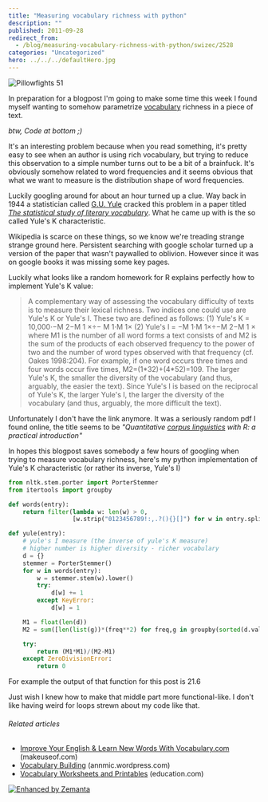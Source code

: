 ```yaml
---
title: "Measuring vocabulary richness with python"
description: ""
published: 2011-09-28
redirect_from:
  - /blog/measuring-vocabulary-richness-with-python/swizec/2528
categories: "Uncategorized"
hero: ../../../defaultHero.jpg
---
```


![Pillowfights 51](https://swizec.com/blog/wp-content/uploads/2011/09/6192586527_c36407222c_m7.jpg "Pillowfights 51")

In preparation for a blogpost I'm going to make some time this week I found myself wanting to somehow parametrize [vocabulary](http://en.wikipedia.org/wiki/Vocabulary "Vocabulary") richness in a piece of text.

_btw, Code at bottom ;)_

It's an interesting problem because when you read something, it's pretty easy to see when an author is using rich vocabulary, but trying to reduce this observation to a simple number turns out to be a bit of a brainfuck. It's obviously somehow related to word frequencies and it seems obvious that what we want to measure is the distribution shape of word frequencies.

Luckily googling around for about an hour turned up a clue. Way back in 1944 a statistician called [G.U. Yule](http://en.wikipedia.org/wiki/Udny_Yule) cracked this problem in a paper titled _[The statistical study of literary vocabulary](http://scholar.google.si/scholar?q=The+statistical+study+of+literary+vocabulary+&hl=sl&btnG=Iskanje)_. What he came up with is the so called Yule's K characteristic.

Wikipedia is scarce on these things, so we know we're treading strange strange ground here. Persistent searching with google scholar turned up a version of the paper that wasn't paywalled to oblivion. However since it was on google books it was missing some key pages.

Luckily what looks like a random homework for R explains perfectly how to implement Yule's K value:

> A complementary way of assessing the vocabulary difficulty of texts is to measure their lexical richness. Two indices one could use are Yule's K or Yule's I. These two are defined as follows: (1) Yule's K = 10,000⋅M 2−M 1 ÷ M 1⋅M 1 (2) Yule's I = M 1⋅M 1÷M 2−M 1  where M1 is the number of all word forms a text consists of and M2 is the sum of the products of each observed frequency to the power of two and the number of word types observed with that frequency (cf. Oakes 1998:204). For example, if one word occurs three times and four words occur five times, M2=(1\*32)+(4\*52)=109. The larger Yule's K, the smaller the diversity of the vocabulary (and thus, arguably, the easier the text). Since Yule's I is based on the reciprocal of Yule's K, the larger Yule's I, the larger the diversity of the vocabulary (and thus, arguably, the more difficult the text).

Unfortunately I don't have the link anymore. It was a seriously random pdf I found online, the title seems to be _"Quantitative [corpus linguistics](http://en.wikipedia.org/wiki/Corpus_linguistics "Corpus linguistics") with R: a practical introduction"_

In hopes this blogpost saves somebody a few hours of googling when trying to measure vocabulary richness, here's my python implementation of Yule's K characteristic (or rather its inverse, Yule's I)

```python
from nltk.stem.porter import PorterStemmer
from itertools import groupby

def words(entry):
    return filter(lambda w: len(w) > 0,
                  [w.strip("0123456789!:,.?(){}[]") for w in entry.split()])

def yule(entry):
    # yule's I measure (the inverse of yule's K measure)
    # higher number is higher diversity - richer vocabulary
    d = {}
    stemmer = PorterStemmer()
    for w in words(entry):
        w = stemmer.stem(w).lower()
        try:
            d[w] += 1
        except KeyError:
            d[w] = 1

    M1 = float(len(d))
    M2 = sum([len(list(g))*(freq**2) for freq,g in groupby(sorted(d.values()))])

    try:
        return (M1*M1)/(M2-M1)
    except ZeroDivisionError:
        return 0
```

For example the output of that function for this post is 21.6

Just wish I knew how to make that middle part more functional-like. I don't like having weird for loops strewn about my code like that.

###### Related articles

- [Improve Your English & Learn New Words With Vocabulary.com](http://www.makeuseof.com/tag/improve-english-learn-words-vocabularycom/) (makeuseof.com)
- [Vocabulary Building](http://annmic.wordpress.com/2011/09/20/vocabulary-building/) (annmic.wordpress.com)
- [Vocabulary Worksheets and Printables](http://www.education.com/worksheets/vocabulary/) (education.com)

[![Enhanced by Zemanta](https://img.zemanta.com/zemified_e.png?x-id=6825c36b-0d62-4d69-a0eb-3b4d98c62cad)](http://www.zemanta.com/ "Enhanced by Zemanta")
